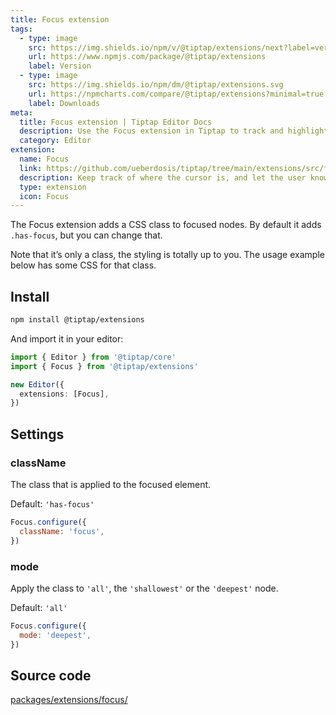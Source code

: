 ```yaml
---
title: Focus extension
tags:
  - type: image
    src: https://img.shields.io/npm/v/@tiptap/extensions/next?label=version
    url: https://www.npmjs.com/package/@tiptap/extensions
    label: Version
  - type: image
    src: https://img.shields.io/npm/dm/@tiptap/extensions.svg
    url: https://npmcharts.com/compare/@tiptap/extensions?minimal=true
    label: Downloads
meta:
  title: Focus extension | Tiptap Editor Docs
  description: Use the Focus extension in Tiptap to track and highlight the cursor's position. Learn more in our docs!
  category: Editor
extension:
  name: Focus
  link: https://github.com/ueberdosis/tiptap/tree/main/extensions/src/focus
  description: Keep track of where the cursor is, and let the user know you know it.
  type: extension
  icon: Focus
---
```



The Focus extension adds a CSS class to focused nodes. By default it adds `.has-focus`, but you can change that.

Note that it’s only a class, the styling is totally up to you. The usage example below has some CSS for that class.

<CodeDemo path="/Extensions/Focus" />

## Install

```bash
npm install @tiptap/extensions
```

And import it in your editor:

```ts
import { Editor } from '@tiptap/core'
import { Focus } from '@tiptap/extensions'

new Editor({
  extensions: [Focus],
})
```

## Settings

### className

The class that is applied to the focused element.

Default: `'has-focus'`

```js
Focus.configure({
  className: 'focus',
})
```

### mode

Apply the class to `'all'`, the `'shallowest'` or the `'deepest'` node.

Default: `'all'`

```js
Focus.configure({
  mode: 'deepest',
})
```

## Source code

[packages/extensions/focus/](https://github.com/ueberdosis/tiptap/blob/main/packages/extensions/src/focus/)
